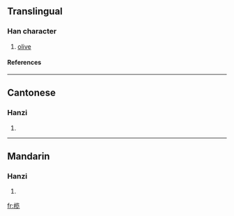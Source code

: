 {{see|欖}}

==Translingual==
===Han character===
{{Han char|rn=75|rad=木|as=09|sn=13|four=|canj=木中戈山 (DLIU)}}
# [[olive]]
====References====
{{Han ref|kx=0542.191|hdz=21247.060|uh=6984|ud=27012}}

----
==Cantonese==
===Hanzi===
{{yue-hanzi|jyut=|y=laam5}}
# {{defn|Cantonese}}

----
==Mandarin==
===Hanzi===
{{cmn-hanzi|tra=欖|pin=[[lǎn]] (lan3)|wg=lan<sup>3</sup>}}
# {{defn|Mandarin}}

[[fr:榄]]
